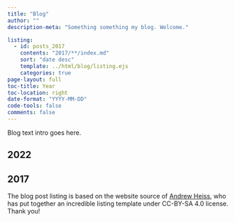 ```yaml
---
title: "Blog"
author: ""
description-meta: "Something something my blog. Welcome."

listing:
  - id: posts_2017
    contents: "2017/**/index.md"
    sort: "date desc"
    template: ../html/blog/listing.ejs
    categories: true
page-layout: full
toc-title: Year
toc-location: right
date-format: "YYYY-MM-DD"
code-tools: false
comments: false
---
```


Blog text intro goes here.

## 2022

:::{#posts_2022}
:::

## 2017

:::{#posts_2017}
:::

The blog post listing is based on the website source of [Andrew Heiss](https://www.andrewheiss.com/), who has put together an incredible listing template under CC-BY-SA 4.0 license. Thank you!